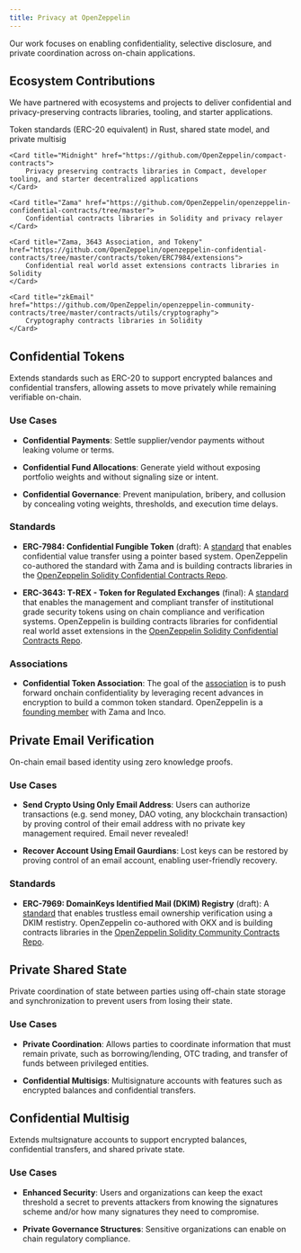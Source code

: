 ```yaml
---
title: Privacy at OpenZeppelin
---
```


Our work focuses on enabling confidentiality, selective disclosure, and private coordination across on-chain applications.

## Ecosystem Contributions

We have partnered with ecosystems and projects to deliver confidential and privacy-preserving contracts libraries, tooling, and starter applications.

<Cards>
    <Card title="Miden">
        Token standards (ERC-20 equivalent) in Rust, shared state model, and private multisig 
    </Card>

    <Card title="Midnight" href="https://github.com/OpenZeppelin/compact-contracts">
        Privacy preserving contracts libraries in Compact, developer tooling, and starter decentralized applications
    </Card>

    <Card title="Zama" href="https://github.com/OpenZeppelin/openzeppelin-confidential-contracts/tree/master">
        Confidential contracts libraries in Solidity and privacy relayer
    </Card>

    <Card title="Zama, 3643 Association, and Tokeny" href="https://github.com/OpenZeppelin/openzeppelin-confidential-contracts/tree/master/contracts/token/ERC7984/extensions">
        Confidential real world asset extensions contracts libraries in Solidity
    </Card>

    <Card title="zkEmail" href="https://github.com/OpenZeppelin/openzeppelin-community-contracts/tree/master/contracts/utils/cryptography">
        Cryptography contracts libraries in Solidity
    </Card>
</Cards>

## Confidential Tokens

Extends standards such as ERC-20 to support encrypted balances and confidential transfers, allowing assets to move privately while remaining verifiable on-chain.

### Use Cases

- **Confidential Payments**: Settle supplier/vendor payments without leaking volume or terms.

- **Confidential Fund Allocations**: Generate yield without exposing portfolio weights and without signaling size or intent.

- **Confidential Governance**: Prevent manipulation, bribery, and collusion by concealing voting weights, thresholds, and execution time delays.

### Standards

- **ERC-7984: Confidential Fungible Token** (draft): A [standard](https://github.com/ethereum/ERCs/pull/1113/files#diff-4c22c7cb34e9622c46198c95e8810399c8bf545126ef800b3a464083629aa6e5) that enables confidential value transfer using a pointer based system. OpenZeppelin co-authored the standard with Zama and is building contracts libraries in the [OpenZeppelin Solidity Confidential Contracts Repo](https://github.com/OpenZeppelin/openzeppelin-confidential-contracts/tree/master/contracts/token/ERC7984).

- **ERC-3643: T-REX - Token for Regulated Exchanges** (final): A [standard](https://eips.ethereum.org/EIPS/eip-3643) that enables the management and compliant transfer of institutional grade security tokens using on chain compliance and verification systems. OpenZeppelin is building contracts libraries for confidential real world asset extensions in the [OpenZeppelin Solidity Confidential Contracts Repo](https://github.com/OpenZeppelin/openzeppelin-confidential-contracts/tree/master/contracts/token/ERC7984/extensions).

### Associations

- **Confidential Token Association**: The goal of the [association](https://www.confidentialtoken.org/) is to push forward onchain confidentiality by leveraging recent advances in encryption to build a common token standard. OpenZeppelin is a [founding member](https://www.confidentialtoken.org/#members) with Zama and Inco.

## Private Email Verification

On-chain email based identity using zero knowledge proofs.

### Use Cases

- **Send Crypto Using Only Email Address**: Users can authorize transactions (e.g. send money, DAO voting, any blockchain transaction) by proving control of their email address with no private key management required. Email never revealed!

- **Recover Account Using Email Gaurdians**: Lost keys can be restored by proving control of an email account, enabling user-friendly recovery.

### Standards

- **ERC-7969: DomainKeys Identified Mail (DKIM) Registry** (draft): A [standard](https://eips.ethereum.org/EIPS/eip-7969) that enables trustless email ownership verification using a DKIM restistry. OpenZeppelin co-authored with OKX and is building contracts libraries in the [OpenZeppelin Solidity Community Contracts Repo](https://github.com/OpenZeppelin/openzeppelin-community-contracts/blob/master/contracts/utils/cryptography/DKIMRegistry.sol).

## Private Shared State

Private coordination of state between parties using off-chain state storage and synchronization to prevent users from losing their state.

### Use Cases

- **Private Coordination**: Allows parties to coordinate information that must remain private, such as borrowing/lending, OTC trading, and transfer of funds between privileged entities.

- **Confidential Multisigs**: Multisignature accounts with features such as encrypted balances and confidential transfers.

## Confidential Multisig

Extends multsignature accounts to support encrypted balances, confidential transfers, and shared private state.

### Use Cases

- **Enhanced Security**: Users and organizations can keep the exact threshold a secret to prevents attackers from knowing the signatures scheme and/or how many signatures they need to compromise.

- **Private Governance Structures**: Sensitive organizations can enable on chain regulatory compliance.
